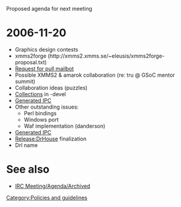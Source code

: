 Proposed agenda for next meeting

= 2006-11-20 =

* Graphics design contests
* xmms2forge (http://xmms2.xmms.se/~eleusis/xmms2forge-proposal.txt)
* [[Request for pull mailbot]]
* Possible XMMS2 & amarok collaboration (re: tru @ GSoC mentor summit)
* Collaboration ideas (puzzles)
* [[Collections]] in -devel
* [[Generated IPC]]
* Other outstanding issues:
** Perl bindings
** Windows port
** Waf implementation (danderson)
* [[Generated IPC]]
* [[Release:DrHouse]] finalization
* DrI name

= See also =
* [[IRC Meeting/Agenda/Archived]]

[[Category:Policies and guidelines]]